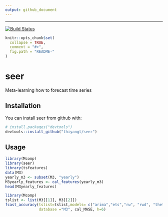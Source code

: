 ```yaml
---
output: github_document
---
```


---
 
[![Build Status](https://travis-ci.org/thiyangt/seer.svg?branch=master)](https://travis-ci.org/thiyangt/seer)
 

```r
knitr::opts_chunk$set(
  collapse = TRUE,
  comment = "#>",
  fig.path = "README-"
)
```

# seer

Meta-learning how to forecast time series

## Installation

You can install seer from github with:

```r
# install.packages("devtools")
devtools::install_github("thiyangt/seer")
```

## Usage

```r
library(Mcomp)
library(seer)
library(tsfeatures)
data(M3)
yearly_m3 <- subset(M3, "yearly")
M3yearly_features <- cal_features(yearly_m3)
head(M3yearly_features)
```

```r
library(Mcomp)
tslist <- list(M3[[1]], M3[[2]])
fcast_accuracy(tslist=tslist,models= c("arima","ets","rw", "rwd", "theta", "stlar", "nn", "snaive", "mstl"),
               database ="M3", cal_MASE, h=6)

```
